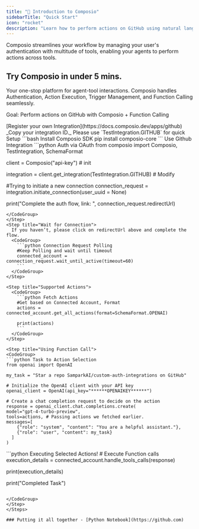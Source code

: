 ```yaml
---
title: "🚀 Introduction to Composio"
sidebarTitle: "Quick Start"
icon: "rocket"
description: "Learn how to perform actions on GitHub using natural language. ✨"
---
```


<Tip>
  Composio streamlines your workflow by managing your user's authentication with
  multitude of tools, enabling your agents to perform actions across tools.
</Tip>

## Try Composio in under 5 mins.

Your one-stop platform for agent-tool interactions. Composio handles Authentication, Action Execution, Trigger Management, and Function Calling seamlessly.

<Tip>Goal: Perform actions on GitHub with Composio + Function Calling</Tip>

<Steps> 
<Step title="Setting Up GitHub Integration">
<AccordionGroup title="Select the option that suits you best.">
<Accordion title="Use your Github registered Developer App">
[Register your own Integration](https://docs.composio.dev/apps/github) _Copy your integration ID._
</Accordion>
<Accordion title="Use Pre-configured App (Preferred)">
Please use `TestIntegration.GITHUB` for quick Setup 
</Accordion>
</AccordionGroup>

</Step>

<Step title="Authenticating Github">
<CodeGroup>
```bash Install Composio SDK 
pip install composio-core
```
</CodeGroup>
Use Github Integration 
<CodeGroup>
```python Auth via OAuth 
from composio import Composio, TestIntegration, SchemaFormat

client = Composio("api-key") # init

integration = client.get_integration(TestIntegration.GITHUB) # Modify

#Trying to initiate a new connection
connection_request = integration.initiate_connection(user_uuid = None)

print("Complete the auth flow, link: ", connection_request.redirectUrl)

```
</CodeGroup>
</Step>
<Step title="Wait for Connection">
  If you haven’t, please click on redirectUrl above and complete the flow.
  <CodeGroup>
    ```python Connection Request Polling
    #Keep Polling and wait until timeout
    connected_account = connection_request.wait_until_active(timeout=60)
    ```
  </CodeGroup>
</Step>

<Step title="Supported Actions">
  <CodeGroup>
    ```python Fetch Actions
    #Get based on Connected Account, Format
    actions = connected_account.get_all_actions(format=SchemaFormat.OPENAI)

    print(actions)
    ```
  </CodeGroup>
</Step>

<Step title="Using Function Call">
<CodeGroup>
```python Task to Action Selection
from openai import OpenAI

my_task = "Star a repo SamparkAI/custom-auth-integrations on GitHub"

# Initialize the OpenAI client with your API key
openai_client = OpenAI(api_key="******OPENAIKEY******")

# Create a chat completion request to decide on the action
response = openai_client.chat.completions.create(
model="gpt-4-turbo-preview",
tools=actions, # Passing actions we fetched earlier.
messages=[
    {"role": "system", "content": "You are a helpful assistant."},
    {"role": "user", "content": my_task}
  ]
)
```

</CodeGroup>
</Step>

<Step title="Handle Tool Calls - Execute Actions">
<CodeGroup>
```python Executing Selected Actions!
# Execute Function calls
execution_details = connected_account.handle_tools_calls(response)

print(execution_details)

print("Completed Task")

```

</CodeGroup>
</Step>
</Steps>

### Putting it all together - [Python Notebook](https://github.com)